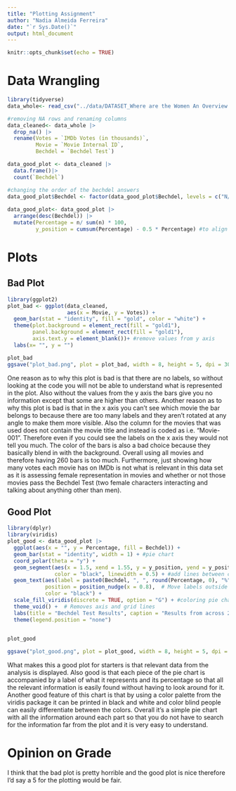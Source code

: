 ```yaml
---
title: "Plotting Assignment"
author: "Nadia Almeida Ferreira"
date: "`r Sys.Date()`"
output: html_document
---
```


```r
knitr::opts_chunk$set(echo = TRUE)
```

# Data Wrangling

```r

library(tidyverse)
data_whole<- read_csv("../data/DATASET_Where are the Women An Overview of Female Representation in Popular Contemporary Animation Feature Films.csv")

```


```r
#removing NA rows and renaming columns
data_cleaned<- data_whole |>
  drop_na() |>
  rename(Votes = `IMDb Votes (in thousands)`,
         Movie = `Movie Internal ID`,
         Bechdel = `Bechdel Test`) 

data_good_plot <- data_cleaned |>
  data.frame()|>
  count(`Bechdel`) 

#changing the order of the bechdel answers
data_good_plot$Bechdel <- factor(data_good_plot$Bechdel, levels = c("N/A", "No", "Barely", "Yes"))
  
data_good_plot<- data_good_plot |>
  arrange(desc(Bechdel)) |>
  mutate(Percentage = n/ sum(n) * 100,
         y_position = cumsum(Percentage) - 0.5 * Percentage) #to align the percentages in the pie chart


```



# Plots

## Bad Plot
```r
library(ggplot2)
plot_bad <- ggplot(data_cleaned, 
                   aes(x = Movie, y = Votes)) +
  geom_bar(stat = "identity", fill = "gold", color = "white") +
  theme(plot.background = element_rect(fill = "gold1"),
        panel.background = element_rect(fill = "gold1"),
        axis.text.y = element_blank())+ #remove values from y axis 
  labs(x= "", y = "") 

plot_bad
ggsave("plot_bad.png", plot = plot_bad, width = 8, height = 5, dpi = 300)

```

One reason as to why this plot is bad is that there are no labels, so without looking at the code you will not be able to understand what is represented in the plot. Also without the values from the y axis the bars give you no information except that some are higher than others.
Another reason as to why this plot is bad is that in the x axis you can't see which movie the bar belongs to because there are too many labels and they aren't rotated at any angle to make them more visible. Also the column for the movies that was used does not contain the movie title and instead is coded as i.e. "Movie-001". Therefore even if you could see the labels on the x axis they would not tell you much.
The color of the bars is also a bad choice because they basically blend in with the background.
Overall using all movies and therefore having 260 bars is too much. Furthermore, just showing how many votes each movie has on IMDb is not what is relevant in this data set as it is assessing female representation in movies and whether or not those movies pass the Bechdel Test (two female characters interacting and talking about anything other than men). 


## Good Plot



```r
library(dplyr)
library(viridis)
plot_good <- data_good_plot |>
  ggplot(aes(x = "", y = Percentage, fill = Bechdel)) +
  geom_bar(stat = "identity", width = 1) + #pie chart
  coord_polar(theta = "y") +
  geom_segment(aes(x = 1.5, xend = 1.55, y = y_position, yend = y_position), 
               color = "black", linewidth = 0.5) + #add lines between chart and label
  geom_text(aes(label = paste0(Bechdel, ", ", round(Percentage, 0), "%"), y= y_position),  
            position = position_nudge(x = 0.8),  # Move labels outside of pie
            color = "black") +
  scale_fill_viridis(discrete = TRUE, option = "G") + #coloring pie chart
  theme_void() +  # Removes axis and grid lines
  labs(title = "Bechdel Test Results", caption = "Results from across 260 movies assessing whether they pass the Bechdel Test or not.") +
  theme(legend.position = "none") 


plot_good
  
ggsave("plot_good.png", plot = plot_good, width = 8, height = 5, dpi = 300, bg= "white")

```

What makes this a good plot for starters is that relevant data from the analysis is displayed. 
Also good is that each piece of the pie chart is accompanied by a label of what it represents and its percentage so that all the relevant information is easily found without having to look around for it.
Another good feature of this chart is that by using a color palette from the viridis package it can be printed in black and white and color blind people can easily differentiate between the colors. 
Overall it's a simple pie chart with all the information around each part so that you do not have to search for the information far from the plot and it is very easy to understand.   

# Opinion on Grade 
I think that the bad plot is pretty horrible and the good plot is nice therefore I'd say a 5 for the plotting would be fair.


